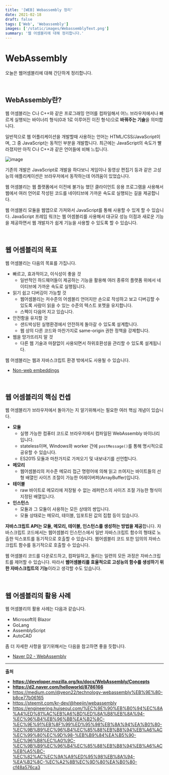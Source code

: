 ```yaml
---
title: '[WEB] Webassembly 정리'
date: 2021-02-18
draft: false
tags: ['Web', 'Webassembly']
images: ['/static/images/WebassemblyText.png']
summary: '웹 어셈블리에 대해 정리합니다.'
---
```


# WebAssembly

오늘은 웹어셈블리에 대해 간단하게 정리합니다.

<br />

## WebAssembly란?

웹 어셈블리는 C나 C++와 같은 프로그래밍 언어를 컴파일해서 어느 브라우저에서나 빠르게 실행되는 바이너리 형식(0과 1로 이루어진 이진 형식)으로 **바꿔주는 기술**을 의미합니다.

일반적으로 웹 어플리케이션을 개발할때 사용하는 언어는 HTML/CSS/JavaScript이며, 그 중 JavaScript는 동적인 부분을 개발합니다. 최근에는 JavaScript의 속도가 빨라졌지만 아직 C나 C++과 같은 언어들에 비해 느립니다.

![image](https://user-images.githubusercontent.com/42582516/108269631-9c474a80-71b1-11eb-967d-830b9f05986d.png)

기존의 개발은 JavaScript로 개발을 하다보니 게임이나 동영상 편집기 등과 같은 고성능의 애플리케이션은 브라우저에서 동작하는데 어려움이 있었습니다.

웹 어셈블리는 웹 플랫폼에서 이전에 불가능 했던 클라이언트 응용 프로그램을 사용해서 웹에서 여러 언어로 작성된 코드를 네이티브에 가까운 속도로 실행되는 길을 제공합니다.

웹 어셈블리 모듈을 웹앱으로 가져와서 JavaScript를 통해 사용할 수 있게 할 수 있습니다. JavaScript 프레임 워크는 웹 어셈블리를 사용해서 대규모 성능 이점과 새로운 기능을 제공하면서 웹 개발자가 쉽게 기능을 사용할 수 있도록 할 수 있습니다.

<br />

## 웹 어셈블리의 목표

웹 어셈블리는 다음의 목표를 가집니다.

- 빠르고, 효과적이고, 이식성이 좋을 것
  - 일반적인 하드웨어들이 제공하는 기능을 활용해 여러 종류의 플랫폼 위에서 네이티브에 가까운 속도로 실행됩니다.
- 읽기 쉽고 디버깅이 가능할 것
  - 웹어셈블리는 저수준의 어셈블리 언어지만 손으로 작성하고 보고 디버깅할 수 있도록 사람이 읽을 수 있는 수준의 텍스트 포멧을 유지합니다.
  - 스펙이 다음어 지고 있습니다.
- 안전함을 유지할 것
  - 샌드박싱된 실행환경에서 안전하게 돌아갈 수 있도록 설계합니다.
  - 웹 상의 다른 코드와 마찬가지로 same-origin 권한 정책을 강제합니다.
- 웹을 망가뜨리지 말 것
  - 다른 웹 기술과 마찰없이 사용되면서 하위호환성을 관리할 수 있도록 설계됩니다.

웹 어셈블리는 웹과 자바스크립트 환경 밖에서도 사용될 수 있습니다.

- [Non-web embeddings](https://webassembly.org/docs/non-web/)

<br />

## 웹 어셈블리의 핵심 컨셉

웹 어셈블리가 브라우저에서 돌아가는 지 알기위해서는 필요한 여러 핵심 개념이 있습니다.

- **모듈**
  - 실행 가능한 컴퓨터 코드로 브라우저에서 컴파일된 WebAssembly 바이너리입니다.
  - stateless이며, Windows와 worker 간에 `postMessage()`를 통해 명시적으로 공유할 수 있습니다.
  - ES2015 모듈과 마찬가지로 가져오기 및 내보내기를 선언합니다.
- **메모리**
  - 웹어셈블리의 저수준 메모리 접근 명령어에 의해 읽고 쓰여지는 바이트들의 선형 배열인 사이즈 조절이 가능한 어레이버퍼(ArrayBuffer)입니다.
- **테이블**
  - raw 바이트로 메모리에 저장될 수 없는 레퍼런스의 사이즈 조절 가능한 형식이 지정된 배열입니다.
- **인스턴스**
  - 모듈과 그 모듈이 사용하는 모든 상태의 쌍입니다.
  - 모듈 상태로는 메모리, 테이블, 임포트된 값의 집합 등이 있습니다.

**자바스크립트 API는 모듈, 메모리, 테이블, 인스턴스를 생성하는 방법을 제공**합니다. 자바스크립트 코드에서는 웹어셈블리 인스턴스에서 일반 자바스크립트 함수의 형태로 노출한 익스포트를 동기적으로 호출할 수 있습니다. 웹어셈블리 코드 또한 임의의 자바스크립트 함수를 동기적으로 호출할 수 있습니다.

웹 어셈블리 코드를 다운로드하고, 컴파일하고, 돌리는 일련의 모든 과정은 자바스크립트를 제어할 수 있습니다. 따라서 **웹어셈블리를 효율적으로 고성능의 함수를 생성하기 위한 자바스크립트의 기능**이라고 생각할 수도 있습니다.

<br />

## 웹 어셈블리의 활용 사례

웹 어셈블리의 활용 사례는 다음과 같습니다.

- Microsoft의 Blazor
- GoLang
- AssemblyScript
- AutoCAD

좀 더 자세한 사항을 알기위해서는 다음을 참고하면 좋을 듯합니다.

- [Naver D2 - WebAssembly](https://d2.naver.com/helloworld/8786166)

---

**출처**

- **https://developer.mozilla.org/ko/docs/WebAssembly/Concepts**
- **https://d2.naver.com/helloworld/8786166**
- https://medium.com/@yeon22/technology-webassembly%EB%9E%80-b8ce77b06165
- https://steemit.com/kr-dev/@heejin/webassembly
- https://engineering.huiseoul.com/%EC%9E%90%EB%B0%94%EC%8A%A4%ED%81%AC%EB%A6%BD%ED%8A%B8%EB%8A%94-%EC%96%B4%EB%96%BB%EA%B2%8C-%EC%9E%91%EB%8F%99%ED%95%98%EB%8A%94%EA%B0%80-%EC%9B%B9%EC%96%B4%EC%85%88%EB%B8%94%EB%A6%AC%EC%99%80%EC%9D%98-%EB%B9%84%EA%B5%90-%EC%96%B8%EC%A0%9C-%EC%9B%B9%EC%96%B4%EC%85%88%EB%B8%94%EB%A6%AC%EB%A5%BC-%EC%82%AC%EC%9A%A9%ED%95%98%EB%8A%94-%EA%B2%8C-%EC%A2%8B%EC%9D%80%EA%B0%80-cf48a576ca3
